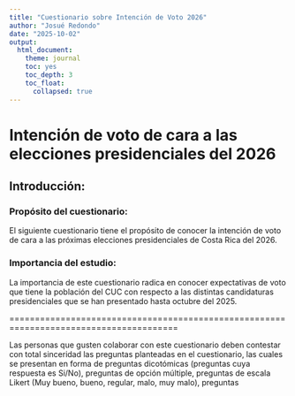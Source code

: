 ```yaml
---
title: "Cuestionario sobre Intención de Voto 2026"
author: "Josué Redondo"
date: "2025-10-02"
output: 
  html_document:
    theme: journal 
    toc: yes
    toc_depth: 3
    toc_float: 
      collapsed: true
---
```


# Intención de voto de cara a las elecciones presidenciales del 2026

## Introducción:

### Propósito del cuestionario:

El siguiente cuestionario tiene el propósito de conocer la intención de voto de cara a las próximas elecciones presidenciales de Costa Rica del 2026. 

### Importancia del estudio:

La importancia de este cuestionario radica en conocer expectativas de voto que tiene la población del CUC con respecto a las distintas candidaturas presidenciales que se han presentado hasta octubre del 2025.






=======================================================================================

Las personas que gusten colaborar con este cuestionario deben contestar con total sinceridad las preguntas planteadas en el cuestionario, las cuales se presentan en forma de preguntas dicotómicas (preguntas cuya respuesta es Si/No), preguntas de opción múltiple, preguntas de escala Likert (Muy bueno, bueno, regular, malo, muy malo), preguntas




